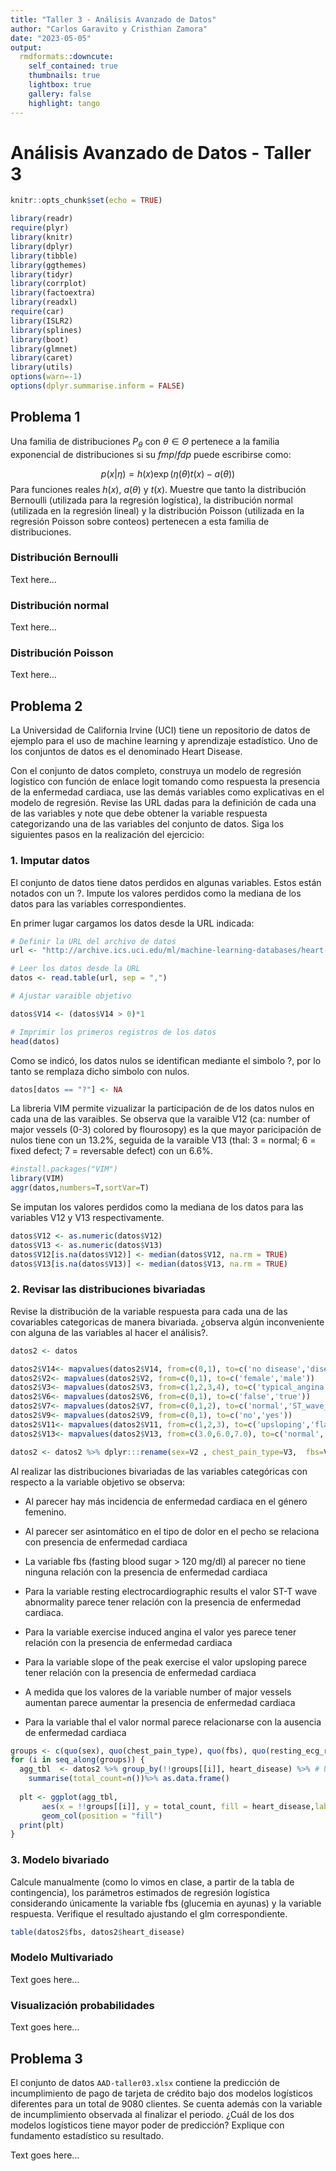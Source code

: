 ---
title: "Taller 3 - Análisis Avanzado de Datos"
author: "Carlos Garavito y Cristhian Zamora"
date: "2023-05-05"
output:
  rmdformats::downcute:
    self_contained: true
    thumbnails: true
    lightbox: true
    gallery: false
    highlight: tango
---

# Análisis Avanzado de Datos - Taller 3

```{r setup, include=FALSE}
knitr::opts_chunk$set(echo = TRUE)
```

```{r,echo=FALSE, include=FALSE}
library(readr)
require(plyr)
library(knitr)
library(dplyr)
library(tibble)
library(ggthemes)
library(tidyr)
library(corrplot)
library(factoextra)
library(readxl)
require(car)
library(ISLR2)
library(splines)
library(boot)
library(glmnet)
library(caret)
library(utils)
options(warn=-1)
options(dplyr.summarise.inform = FALSE)
```


## Problema 1 
Una familia de distribuciones $P_{\theta}$ con $\theta \in \Theta$ pertenece a la familia exponencial de distribuciones si su $f mp/fdp$ puede escribirse como:

$$
p(x| \eta) = h(x) \exp(\eta(\theta)t(x)-a(\theta))
$$
Para funciones reales $h(x)$, $a(\theta)$ y $t(x)$. Muestre que tanto la distribución Bernoulli (utilizada para la regresión logística), la distribución normal (utilizada en la regresión lineal) y la distribución Poisson (utilizada en la regresión Poisson sobre conteos) pertenecen a esta familia de distribuciones.

### Distribución Bernoulli 
Text here...

### Distribución normal
Text here...

### Distribución Poisson
Text here...

## Problema 2
La Universidad de California Irvine (UCI) tiene un repositorio de datos de ejemplo para el uso de machine learning y aprendizaje estadístico. Uno de los conjuntos de datos es el denominado Heart Disease.

Con el conjunto de datos completo, construya un modelo de regresión logístico con función de enlace logit tomando como respuesta la presencia de la enfermedad cardiaca, use las demás variables como explicativas en el modelo de regresión. Revise las URL dadas para la definición de cada una de las variables y note que debe obtener la variable respuesta categorizando una de las variables del conjunto de datos. Siga los siguientes pasos en la realización del ejercicio:

### 1. Imputar datos
El conjunto de datos tiene datos perdidos en algunas variables. Estos están notados con un ?. Impute los valores perdidos como la mediana de los datos para las variables correspondientes.


En primer lugar cargamos los datos desde la URL indicada:
```{r}
# Definir la URL del archivo de datos
url <- "http://archive.ics.uci.edu/ml/machine-learning-databases/heart-disease/processed.cleveland.data"

# Leer los datos desde la URL
datos <- read.table(url, sep = ",")

# Ajustar varaible objetivo

datos$V14 <- (datos$V14 > 0)*1

# Imprimir los primeros registros de los datos
head(datos)

```

Como se indicó, los datos nulos se identifican mediante el simbolo ?, por lo tanto se remplaza dicho simbolo con nulos.
```{r}
datos[datos == "?"] <- NA
```

La libreria VIM permite vizualizar la participación de de los datos nulos en cada una de las varaibles. Se observa que la varaible V12 (ca: number of major vessels (0-3) colored by flourosopy) es la que mayor paricipación de nulos tiene con un 13.2%, seguida de la varaible V13 (thal: 3 = normal; 6 = fixed defect; 7 = reversable defect) con un 6.6%.


```{r}
#install.packages("VIM")
library(VIM)
aggr(datos,numbers=T,sortVar=T)

```

Se imputan los valores perdidos como la mediana de los datos para las variables V12 y V13 respectivamente.
```{r}
datos$V12 <- as.numeric(datos$V12)
datos$V13 <- as.numeric(datos$V13)
datos$V12[is.na(datos$V12)] <- median(datos$V12, na.rm = TRUE)
datos$V13[is.na(datos$V13)] <- median(datos$V13, na.rm = TRUE)
```

### 2. Revisar las distribuciones bivariadas 
Revise la distribución de la variable respuesta para cada una de las covariables categoricas de manera bivariada. ¿observa algún inconveniente con alguna de las variables al hacer el análisis?.


```{r,echo=FALSE, include=FALSE}
datos2 <- datos

datos2$V14<- mapvalues(datos2$V14, from=c(0,1), to=c('no disease','disease'))  
datos2$V2<- mapvalues(datos2$V2, from=c(0,1), to=c('female','male'))  
datos2$V3<- mapvalues(datos2$V3, from=c(1,2,3,4), to=c('typical_angina','atypical angina', 'non_anginal_pain', 'asymptomatic'))
datos2$V6<- mapvalues(datos2$V6, from=c(0,1), to=c('false','true'))
datos2$V7<- mapvalues(datos2$V7, from=c(0,1,2), to=c('normal','ST_wave_abnormality', 'ventricular_hypertrophy'))
datos2$V9<- mapvalues(datos2$V9, from=c(0,1), to=c('no','yes'))  
datos2$V11<- mapvalues(datos2$V11, from=c(1,2,3), to=c('upsloping','flat', 'downsloping'))  
datos2$V13<- mapvalues(datos2$V13, from=c(3.0,6.0,7.0), to=c('normal','fixed_defect', 'reversable_defect'))  

datos2 <- datos2 %>% dplyr:::rename(sex=V2 , chest_pain_type=V3,  fbs=V6, resting_ecg_results=V7, exercise_induced_angina=V9, slope=V11,  num_major_vessels=V12, thal=V13, heart_disease=V14)
```


Al realizar las distribuciones bivariadas de las variables categóricas con respecto a la variable objetivo se observa:

* Al parecer hay más incidencia de enfermedad cardiaca en el género femenino.

* Al parecer ser asintomático en el tipo de dolor en el pecho se relaciona con presencia de enfermedad cardiaca

* La variable fbs (fasting blood sugar > 120 mg/dl) al parecer no tiene ninguna relación con la presencia de enfermedad cardiaca

* Para la variable resting electrocardiographic results el valor ST-T wave abnormality parece tener relación con la presencia de enfermedad cardiaca.

*	Para la variable exercise induced angina el valor yes parece tener relación con la presencia de enfermedad cardiaca

*	Para la variable slope of the peak exercise el valor upsloping parece tener relación con la presencia de enfermedad cardiaca

* A medida que los valores de la variable number of major vessels aumentan parece aumentar la presencia de enfermedad cardiaca

* Para la variable thal el valor normal parece relacionarse con la ausencia de enfermedad cardiaca


```{r}
groups <- c(quo(sex), quo(chest_pain_type), quo(fbs), quo(resting_ecg_results), quo(exercise_induced_angina), quo(slope), quo(num_major_vessels), quo(thal)) 
for (i in seq_along(groups)) {
  agg_tbl  <- datos2 %>% group_by(!!groups[[i]], heart_disease) %>% # Unquote with !!
    summarise(total_count=n())%>% as.data.frame()
  
  plt <- ggplot(agg_tbl,
       aes(x = !!groups[[i]], y = total_count, fill = heart_disease,label=total_count)) +
       geom_col(position = "fill")
  print(plt)
}
```


### 3. Modelo bivariado
Calcule manualmente (como lo vimos en clase, a partir de la tabla de contingencia), los parámetros estimados de regresión logística considerando únicamente la variable fbs
(glucemia en ayunas) y la variable respuesta. Verifique el resultado ajustando el glm correspondiente.

```{r}
table(datos2$fbs, datos2$heart_disease)
```

### Modelo Multivariado
Text goes here...

### Visualización probabilidades
Text goes here...

## Problema 3
El conjunto de datos `AAD-taller03.xlsx` contiene la predicción de incumplimiento de pago de tarjeta de crédito bajo dos modelos logísticos diferentes para un total de 9080 clientes. Se cuenta además con la variable de incumplimiento observada al finalizar el periodo. ¿Cuál de los dos modelos logísticos tiene mayor poder de predicción? Explique con fundamento estadístico su resultado.

Text goes here...


